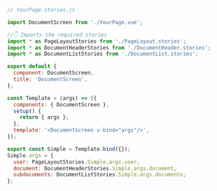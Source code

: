 ```js
// YourPage.stories.js

import DocumentScreen from './YourPage.vue';

//👇 Imports the required stories
import * as PageLayoutStories from './PageLayout.stories';
import * as DocumentHeaderStories from './DocumentHeader.stories';
import * as DocumentListStories from './DocumentList.stories';

export default {
  component: DocumentScreen,
  title: 'DocumentScreen',
};

const Template = (args) => ({
  components: { DocumentScreen },
  setup() {
    return { args };
  },
  template: '<DocumentScreen v-bind="args"/>',
});

export const Simple = Template.bind({});
Simple.args = {
  user: PageLayoutStories.Simple.args.user,
  document: DocumentHeaderStories.Simple.args.document,
  subdocuments: DocumentListStories.Simple.args.documents,
};
```